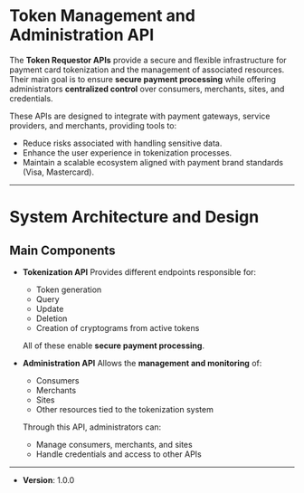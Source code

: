 # Token Management and Administration API

The **Token Requestor APIs** provide a secure and flexible infrastructure for payment card tokenization and the management of associated resources.
Their main goal is to ensure **secure payment processing** while offering administrators **centralized control** over consumers, merchants, sites, and credentials.

These APIs are designed to integrate with payment gateways, service providers, and merchants, providing tools to:
- Reduce risks associated with handling sensitive data.
- Enhance the user experience in tokenization processes.
- Maintain a scalable ecosystem aligned with payment brand standards (Visa, Mastercard).

---

# System Architecture and Design

## Main Components

- **Tokenization API**
  Provides different endpoints responsible for:
  - Token generation
  - Query
  - Update
  - Deletion
  - Creation of cryptograms from active tokens

  All of these enable **secure payment processing**.

- **Administration API**
  Allows the **management and monitoring** of:
  - Consumers
  - Merchants
  - Sites
  - Other resources tied to the tokenization system

  Through this API, administrators can:
  - Manage consumers, merchants, and sites
  - Handle credentials and access to other APIs

---

- **Version**: 1.0.0
